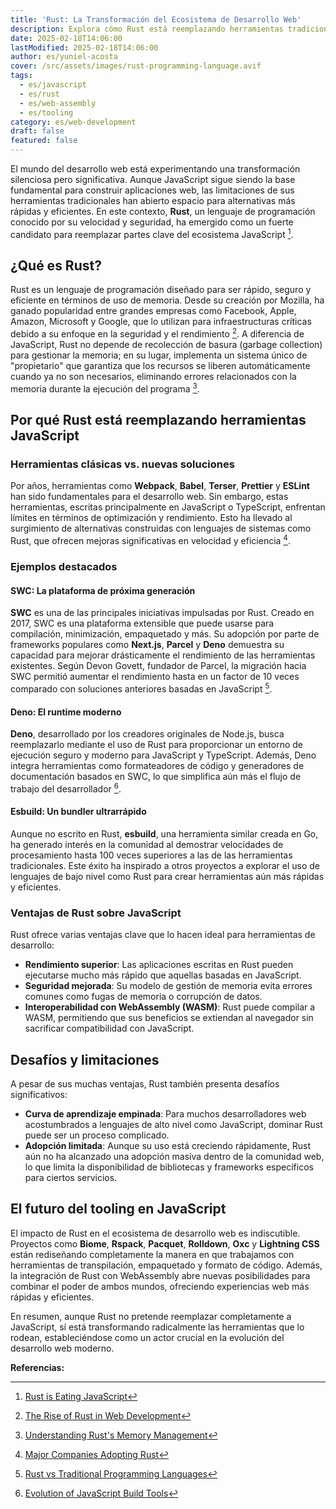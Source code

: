 ```yaml
---
title: 'Rust: La Transformación del Ecosistema de Desarrollo Web'
description: Explora cómo Rust está reemplazando herramientas tradicionales del ecosistema JavaScript, como Babel y Webpack, gracias a su eficiencia y rendimiento.
date: 2025-02-18T14:06:00
lastModified: 2025-02-18T14:06:00
author: es/yuniel-acosta
cover: /src/assets/images/rust-programming-language.avif
tags:
  - es/javascript
  - es/rust
  - es/web-assembly
  - es/tooling
category: es/web-development
draft: false
featured: false
---
```

El mundo del desarrollo web está experimentando una transformación silenciosa pero significativa. Aunque JavaScript sigue siendo la base fundamental para construir aplicaciones web, las limitaciones de sus herramientas tradicionales han abierto espacio para alternativas más rápidas y eficientes. En este contexto, **Rust**, un lenguaje de programación conocido por su velocidad y seguridad, ha emergido como un fuerte candidato para reemplazar partes clave del ecosistema JavaScript [^1].

## ¿Qué es Rust?

Rust es un lenguaje de programación diseñado para ser rápido, seguro y eficiente en términos de uso de memoria. Desde su creación por Mozilla, ha ganado popularidad entre grandes empresas como Facebook, Apple, Amazon, Microsoft y Google, que lo utilizan para infraestructuras críticas debido a su enfoque en la seguridad y el rendimiento [^2]. A diferencia de JavaScript, Rust no depende de recolección de basura (garbage collection) para gestionar la memoria; en su lugar, implementa un sistema único de "propietario" que garantiza que los recursos se liberen automáticamente cuando ya no son necesarios, eliminando errores relacionados con la memoria durante la ejecución del programa [^3].

## Por qué Rust está reemplazando herramientas JavaScript

### Herramientas clásicas vs. nuevas soluciones

Por años, herramientas como **Webpack**, **Babel**, **Terser**, **Prettier** y **ESLint** han sido fundamentales para el desarrollo web. Sin embargo, estas herramientas, escritas principalmente en JavaScript o TypeScript, enfrentan límites en términos de optimización y rendimiento. Esto ha llevado al surgimiento de alternativas construidas con lenguajes de sistemas como Rust, que ofrecen mejoras significativas en velocidad y eficiencia [^4].

### Ejemplos destacados

#### SWC: La plataforma de próxima generación

**SWC** es una de las principales iniciativas impulsadas por Rust. Creado en 2017, SWC es una plataforma extensible que puede usarse para compilación, minimización, empaquetado y más. Su adopción por parte de frameworks populares como **Next.js**, **Parcel** y **Deno** demuestra su capacidad para mejorar drásticamente el rendimiento de las herramientas existentes. Según Devon Govett, fundador de Parcel, la migración hacia SWC permitió aumentar el rendimiento hasta en un factor de 10 veces comparado con soluciones anteriores basadas en JavaScript [^5].

#### Deno: El runtime moderno

**Deno**, desarrollado por los creadores originales de Node.js, busca reemplazarlo mediante el uso de Rust para proporcionar un entorno de ejecución seguro y moderno para JavaScript y TypeScript. Además, Deno integra herramientas como formateadores de código y generadores de documentación basados en SWC, lo que simplifica aún más el flujo de trabajo del desarrollador [^6].

#### Esbuild: Un bundler ultrarrápido

Aunque no escrito en Rust, **esbuild**, una herramienta similar creada en Go, ha generado interés en la comunidad al demostrar velocidades de procesamiento hasta 100 veces superiores a las de las herramientas tradicionales. Este éxito ha inspirado a otros proyectos a explorar el uso de lenguajes de bajo nivel como Rust para crear herramientas aún más rápidas y eficientes.

### Ventajas de Rust sobre JavaScript

Rust ofrece varias ventajas clave que lo hacen ideal para herramientas de desarrollo:

- **Rendimiento superior**: Las aplicaciones escritas en Rust pueden ejecutarse mucho más rápido que aquellas basadas en JavaScript.
- **Seguridad mejorada**: Su modelo de gestión de memoria evita errores comunes como fugas de memoria o corrupción de datos.
- **Interoperabilidad con WebAssembly (WASM)**: Rust puede compilar a WASM, permitiendo que sus beneficios se extiendan al navegador sin sacrificar compatibilidad con JavaScript.

## Desafíos y limitaciones

A pesar de sus muchas ventajas, Rust también presenta desafíos significativos:

- **Curva de aprendizaje empinada**: Para muchos desarrolladores web acostumbrados a lenguajes de alto nivel como JavaScript, dominar Rust puede ser un proceso complicado.
- **Adopción limitada**: Aunque su uso está creciendo rápidamente, Rust aún no ha alcanzado una adopción masiva dentro de la comunidad web, lo que limita la disponibilidad de bibliotecas y frameworks específicos para ciertos servicios.

## El futuro del tooling en JavaScript

El impacto de Rust en el ecosistema de desarrollo web es indiscutible. Proyectos como **Biome**, **Rspack**, **Pacquet**, **Rolldown**, **Oxc** y **Lightning CSS** están rediseñando completamente la manera en que trabajamos con herramientas de transpilación, empaquetado y formato de código. Además, la integración de Rust con WebAssembly abre nuevas posibilidades para combinar el poder de ambos mundos, ofreciendo experiencias web más rápidas y eficientes.

En resumen, aunque Rust no pretende reemplazar completamente a JavaScript, sí está transformando radicalmente las herramientas que lo rodean, estableciéndose como un actor crucial en la evolución del desarrollo web moderno.

**Referencias:**

[^1]: [Rust is Eating JavaScript](https://leerob.com/n/rust)
[^2]: [The Rise of Rust in Web Development](https://thenewstack.io/the-rise-of-rust-and-webassembly-in-web-development)
[^3]: [Understanding Rust's Memory Management](https://medium.com/@cicerohellmann/understanding-memory-management-in-rust-a-comparative-insight-with-c-and-java-kotlin-0b2102020ae7)
[^4]: [Major Companies Adopting Rust](https://github.com/omarabid/rust-companies)
[^5]: [Rust vs Traditional Programming Languages](https://strapi.io/blog/rust-vs-other-programming-languages-what-sets-rust-apart)
[^6]: [Evolution of JavaScript Build Tools](https://www.netlify.com/blog/2017/11/20/a-brief-history-of-build-tools/)
